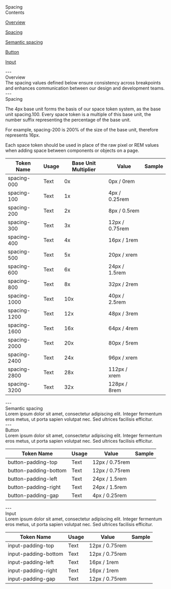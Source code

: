 
<Meta title="Foundation/Spacing" />

<style>
  {`
  table {
    border-collapse: collapse;
    border: none;
  }
  tr:first-child {
    border-top: none;
  }
  td {
    border: none !important;
  }
  th {
    border: none !important;
  }
  .token-column {
    width: 300px;
    height: 70px;
    padding: 12px 16px;
    align-items: center;
    gap: 8px;
    align-self: stretch;
    box-shadow: 0px -1px 0px 0px #E4E8F3 inset;
    background: #FFF;
    text-align: left;
  }
  .usage-column {
    width: 278px;
    height: 70px;
    padding: 12px 16px;
    align-items: center;
    gap: 8px;
    align-self: stretch;
    background: #FFF;
    box-shadow: 0px -1px 0px 0px #E4E8F3 inset;
    text-align: left;
  }
  .base-unit-column {
    width: 120px;
    height: 70px;
    padding: 12px 16px;
    align-items: center;
    gap: 8px;
    background: #FFF;
    box-shadow: 0px -1px 0px 0px #E4E8F3 inset;
    text-align: left;
  }
  .usage-column-large {
    width: 398px;
    height: 70px;
    padding: 12px 16px;
    align-items: center;
    gap: 8px;
    background: #FFF;
    box-shadow: 0px -1px 0px 0px #E4E8F3 inset;
    text-align: left;
  }
  .value-column {
    width: 140px;
    height: 70px;
    padding: 12px 16px;
    align-items: center;
    gap: 8px;
    background: #FFF;
    box-shadow: 0px -1px 0px 0px #E4E8F3 inset;
    text-align: left;
  }
  .sample-column {
    width: 162px;
    height: 70px;
    padding: 12px 16px;
    align-items: center;
    gap: 8px;
    background: #FFF;
    box-shadow: 0px -1px 0px 0px #E4E8F3 inset;
    text-align: centre;
  }
  .heading-1 {
    font-size: 40px;
    font-weight: 600;
  }
  .text {
    font-size: 16px;
    font-weight: 400;
    color: black;
  }
  .heading-2 {
    font-size: 28px;
    font-weight: 600;
  }
  .contents-button {
    border-radius: 25px;
    background: #FFF;
    border: 1px solid black;
    height: 48px;
    width: 323px;
    text-align: center; 
    font-size: 18px;
    font-weight: 400;
    color: black;
    cursor: pointer;
  }
  .title {
    font-size: 64px;
    font-weight: 600;
  }
  .sample-swatch {
    height: 34px;
    margin: auto;
    border-top: none;
    border-bottom: none;
    border-left: 1px solid black;
    border-right: 1px solid black;
  }
  `}
</style>

<div className="title">Spacing</div>

<div style={{ height: '48px'}}/>

<div style={{fontSize: '28px' }}>Contents</div>
<div style={{ height: '16px'}}/>
<p><a href="#overview" target="_self" className='text'><u>Overview</u></a></p>
<p><a href="#spacing" target="_self" className='text'><u>Spacing</u></a></p>
<p><a href="#semantic-spacing" target="_self" className='text'><u>Semantic spacing</u></a></p>
<p><a href="#button" target="_self" className='text'><u>Button</u></a></p>
<p><a href="#input" target="_self" className='text'><u>Input</u></a></p>
<div style={{ height: '48px'}}/>
---

<div style={{ height: '48px'}}/>
<span id="overview" className='heading-1'> Overview</span> 
<div style={{ height: '32px'}}/>
<span className='text'>The spacing values defined below ensure consistency across breakpoints and enhances communication between our design and development teams.</span>
<div style={{ height: '48px'}}/>
---

<div style={{ height: '48px'}}/>
<span id="spacing" className='heading-1'> Spacing</span> 
<div style={{ height: '32px'}}/>
<p className='text'>The 4px base unit forms the basis of our space token system, as the base unit spacing.100. Every space token is a multiple of this base unit, the number suffix representing the percentage of the base unit.</p>
<p className='text'>For example, spacing-200 is 200% of the size of the base unit, therefore represents 16px.</p>
<p className='text'>Each space token should be used in place of the raw pixel or REM values when adding space between components or objects on a page. </p>
<div style={{ height: '32px'}}/>

<div>
  <table>
    <thead>
      <tr>
        <th className='token-column'>
          Token Name
        </th>
        <th className='usage-column'>
          Usage
        </th>
        <th className='base-unit-column'>
          Base Unit Multiplier
        </th>
        <th className='value-column'>
          Value
        </th>
        <th className='sample-column'>
          Sample
        </th>
      </tr>
    </thead>
    <tbody>
      <tr>
        <td className='token-column'>
          <div style={{ backgroundColor: '#eeeeee', borderRadius: '8px', padding: '8px', height: '36px', display: 'inline-block', textAlign: 'center' }}>
            spacing-000
          </div>
        </td>
        <td className='usage-column'>
          Text
        </td>
        <td className="base-unit-column">
          0x
        </td>
        <td className="value-column">
          0px / 0rem
        </td>
        <td className="sample-column">
          <div className='sample-swatch' style={{ width: '0px', background: 'none' }}/>
        </td>
      </tr>
      <tr>
        <td className='token-column'>
          <div style={{ backgroundColor: '#eeeeee', borderRadius: '8px', padding: '8px', height: '36px', display: 'inline-block', textAlign: 'center' }}>
            spacing-100
          </div>
        </td>
        <td className='usage-column'>
          Text
        </td>
        <td className="base-unit-column">
          1x
        </td>
        <td className="value-column">
          4px / 0.25rem
        </td>
        <td className="sample-column">
          <div className='sample-swatch' style={{ width: '4px', background: 'rgba(230, 0, 0, 0.14)' }}/>
        </td>
      </tr>
      <tr>
        <td className='token-column'>
          <div style={{ backgroundColor: '#eeeeee', borderRadius: '8px', padding: '8px', height: '36px', display: 'inline-block', textAlign: 'center' }}>
            spacing-200
          </div>
        </td>
        <td className='usage-column'>
          Text
        </td>
        <td className="base-unit-column">
          2x
        </td>
        <td className="value-column">
          8px / 0.5rem
        </td>
        <td className="sample-column">
          <div className='sample-swatch' style={{ width: '8px', background: 'rgba(230, 0, 0, 0.14)' }}/>
        </td>
      </tr>
      <tr>
        <td className='token-column'>
          <div style={{ backgroundColor: '#eeeeee', borderRadius: '8px', padding: '8px', height: '36px', display: 'inline-block', textAlign: 'center' }}>
            spacing-300
          </div>
        </td>
        <td className='usage-column'>
          Text
        </td>
        <td className="base-unit-column">
          3x
        </td>
        <td className="value-column">
          12px / 0.75rem
        </td>
        <td className="sample-column">
          <div className='sample-swatch' style={{ width: '12px', background: 'rgba(230, 0, 0, 0.14)' }}/>
        </td>
      </tr>
      <tr>
        <td className='token-column'>
          <div style={{ backgroundColor: '#eeeeee', borderRadius: '8px', padding: '8px', height: '36px', display: 'inline-block', textAlign: 'center' }}>
            spacing-400
          </div>
        </td>
        <td className='usage-column'>
          Text
        </td>
        <td className="base-unit-column">
          4x
        </td>
        <td className="value-column">
          16px / 1rem
        </td>
        <td className="sample-column">
          <div className='sample-swatch' style={{ width: '16px', background: 'rgba(230, 0, 0, 0.14)' }}/>
        </td>
      </tr>
      <tr>
        <td className='token-column'>
          <div style={{ backgroundColor: '#eeeeee', borderRadius: '8px', padding: '8px', height: '36px', display: 'inline-block', textAlign: 'center' }}>
            spacing-500
          </div>
        </td>
        <td className='usage-column'>
          Text
        </td>
        <td className="base-unit-column">
          5x
        </td>
        <td className="value-column">
          20px / xrem
        </td>
        <td className="sample-column">
          <div className='sample-swatch' style={{ width: '20px', background: 'rgba(230, 0, 0, 0.14)' }}/>
        </td>
      </tr>
      <tr>
        <td className='token-column'>
          <div style={{ backgroundColor: '#eeeeee', borderRadius: '8px', padding: '8px', height: '36px', display: 'inline-block', textAlign: 'center' }}>
            spacing-600
          </div>
        </td>
        <td className='usage-column'>
          Text
        </td>
        <td className="base-unit-column">
          6x
        </td>
        <td className="value-column">
          24px / 1.5rem
        </td>
        <td className="sample-column">
          <div className='sample-swatch' style={{ width: '24px', background: 'rgba(230, 0, 0, 0.14)' }}/>
        </td>
      </tr>
      <tr>
        <td className='token-column'>
          <div style={{ backgroundColor: '#eeeeee', borderRadius: '8px', padding: '8px', height: '36px', display: 'inline-block', textAlign: 'center' }}>
            spacing-800
          </div>
        </td>
        <td className='usage-column'>
          Text
        </td>
        <td className="base-unit-column">
          8x
        </td>
        <td className="value-column">
          32px / 2rem
        </td>
        <td className="sample-column">
          <div className='sample-swatch' style={{ width: '32px', background: 'rgba(230, 0, 0, 0.14)' }}/>
        </td>
      </tr>
      <tr>
        <td className='token-column'>
          <div style={{ backgroundColor: '#eeeeee', borderRadius: '8px', padding: '8px', height: '36px', display: 'inline-block', textAlign: 'center' }}>
            spacing-1000
          </div>
        </td>
        <td className='usage-column'>
          Text
        </td>
        <td className="base-unit-column">
          10x
        </td>
        <td className="value-column">
          40px / 2.5rem
        </td>
        <td className="sample-column">
          <div className='sample-swatch' style={{ width: '40px', background: 'rgba(230, 0, 0, 0.14)' }}/>
        </td>
      </tr>
      <tr>
        <td className='token-column'>
          <div style={{ backgroundColor: '#eeeeee', borderRadius: '8px', padding: '8px', height: '36px', display: 'inline-block', textAlign: 'center' }}>
            spacing-1200
          </div>
        </td>
        <td className='usage-column'>
          Text
        </td>
        <td className="base-unit-column">
          12x
        </td>
        <td className="value-column">
          48px / 3rem
        </td>
        <td className="sample-column">
          <div className='sample-swatch' style={{ width: '48px', background: 'rgba(230, 0, 0, 0.14)' }}/>
        </td>
      </tr>
      <tr>
        <td className='token-column'>
          <div style={{ backgroundColor: '#eeeeee', borderRadius: '8px', padding: '8px', height: '36px', display: 'inline-block', textAlign: 'center' }}>
            spacing-1600
          </div>
        </td>
        <td className='usage-column'>
          Text
        </td>
        <td className="base-unit-column">
          16x
        </td>
        <td className="value-column">
          64px / 4rem
        </td>
        <td className="sample-column">
          <div className='sample-swatch' style={{ width: '64px', background: 'rgba(230, 0, 0, 0.14)' }}/>
        </td>
      </tr>
      <tr>
        <td className='token-column'>
          <div style={{ backgroundColor: '#eeeeee', borderRadius: '8px', padding: '8px', height: '36px', display: 'inline-block', textAlign: 'center' }}>
            spacing-2000
          </div>
        </td>
        <td className='usage-column'>
          Text
        </td>
        <td className="base-unit-column">
          20x
        </td>
        <td className="value-column">
          80px / 5rem
        </td>
        <td className="sample-column">
          <div className='sample-swatch' style={{ width: '80px', background: 'rgba(230, 0, 0, 0.14)' }}/>
        </td>
      </tr>
      <tr>
        <td className='token-column'>
          <div style={{ backgroundColor: '#eeeeee', borderRadius: '8px', padding: '8px', height: '36px', display: 'inline-block', textAlign: 'center' }}>
            spacing-2400
          </div>
        </td>
        <td className='usage-column'>
          Text
        </td>
        <td className="base-unit-column">
          24x
        </td>
        <td className="value-column">
          96px / xrem
        </td>
        <td className="sample-column">
          <div className='sample-swatch' style={{ width: '96px', background: 'rgba(230, 0, 0, 0.14)' }}/>
        </td>
      </tr>
      <tr>
        <td className='token-column'>
          <div style={{ backgroundColor: '#eeeeee', borderRadius: '8px', padding: '8px', height: '36px', display: 'inline-block', textAlign: 'center' }}>
            spacing-2800
          </div>
        </td>
        <td className='usage-column'>
          Text
        </td>
        <td className="base-unit-column">
          28x
        </td>
        <td className="value-column">
          112px / xrem
        </td>
        <td className="sample-column">
          <div className='sample-swatch' style={{ width: '112px', background: 'rgba(230, 0, 0, 0.14)' }}/>
        </td>
      </tr>
      <tr>
        <td className='token-column'>
          <div style={{ backgroundColor: '#eeeeee', borderRadius: '8px', padding: '8px', height: '36px', display: 'inline-block', textAlign: 'center' }}>
            spacing-3200
          </div>
        </td>
        <td className='usage-column'>
          Text
        </td>
        <td className="base-unit-column">
          32x
        </td>
        <td className="value-column">
          128px / 8rem
        </td>
        <td className="sample-column">
          <div className='sample-swatch' style={{ width: '128px', background: 'rgba(230, 0, 0, 0.14)' }}/>
        </td>
      </tr>
    </tbody>
  </table>
</div>
<div style={{ height: '48px'}}/>
---

<div style={{ height: '48px'}}/>
<span id="semantic-spacing" className='heading-1'> Semantic spacing</span> 
<div style={{ height: '32px'}}/>
<span className='text'>Lorem ipsum dolor sit amet, consectetur adipiscing elit. Integer fermentum eros metus, ut porta sapien volutpat nec. Sed ultrices facilisis efficitur.</span>
<div style={{ height: '48px'}}/>
---

<div style={{ height: '48px'}}/>
<span id="button" className='heading-1'> Button</span> 
<div style={{ height: '32px'}}/>
<span className='text'>Lorem ipsum dolor sit amet, consectetur adipiscing elit. Integer fermentum eros metus, ut porta sapien volutpat nec. Sed ultrices facilisis efficitur.</span>
<div style={{ height: '32px'}}/>

<div>
  <table>
    <thead>
      <tr>
        <th className='token-column'>
          Token Name
        </th>
        <th className='usage-column-large'>
          Usage
        </th>
        <th className='value-column'>
          Value
        </th>
        <th className='sample-column'>
          Sample
        </th>
      </tr>
    </thead>
    <tbody>
      <tr>
        <td className='token-column'>
          <div style={{ backgroundColor: '#eeeeee', borderRadius: '8px', padding: '8px', height: '36px', display: 'inline-block', textAlign: 'center' }}>
            button-padding-top
          </div>
        </td>
        <td className='usage-column-large'>
          Text
        </td>
        <td className="value-column">
          12px / 0.75rem
        </td>
        <td className="sample-column">
          <div className='sample-swatch' style={{ width: '12px', background: 'rgba(230, 0, 0, 0.14)' }}/>
        </td>
      </tr>
      <tr>
        <td className='token-column'>
          <div style={{ backgroundColor: '#eeeeee', borderRadius: '8px', padding: '8px', height: '36px', display: 'inline-block', textAlign: 'center' }}>
            button-padding-bottom
          </div>
        </td>
        <td className='usage-column-large'>
          Text
        </td>
        <td className="value-column">
          12px / 0.75rem
        </td>
        <td className="sample-column">
          <div className='sample-swatch' style={{ width: '12px', background: 'rgba(230, 0, 0, 0.14)' }}/>
        </td>
      </tr>
      <tr>
        <td className='token-column'>
          <div style={{ backgroundColor: '#eeeeee', borderRadius: '8px', padding: '8px', height: '36px', display: 'inline-block', textAlign: 'center' }}>
            button-padding-left
          </div>
        </td>
        <td className='usage-column-large'>
          Text
        </td>
        <td className="value-column">
          24px / 1.5rem
        </td>
        <td className="sample-column">
          <div className='sample-swatch' style={{ width: '24px', background: 'rgba(230, 0, 0, 0.14)' }}/>
        </td>
      </tr>
      <tr>
        <td className='token-column'>
          <div style={{ backgroundColor: '#eeeeee', borderRadius: '8px', padding: '8px', height: '36px', display: 'inline-block', textAlign: 'center' }}>
            button-padding-right
          </div>
        </td>
        <td className='usage-column-large'>
          Text
        </td>
        <td className="value-column">
          24px / 1.5rem
        </td>
        <td className="sample-column">
          <div className='sample-swatch' style={{ width: '24px', background: 'rgba(230, 0, 0, 0.14)' }}/>
        </td>
      </tr>
      <tr>
        <td className='token-column'>
          <div style={{ backgroundColor: '#eeeeee', borderRadius: '8px', padding: '8px', height: '36px', display: 'inline-block', textAlign: 'center' }}>
            button-padding-gap
          </div>
        </td>
        <td className='usage-column-large'>
          Text
        </td>
        <td className="value-column">
          4px / 0.25rem
        </td>
        <td className="sample-column">
          <div className='sample-swatch' style={{ width: '4px', background: 'rgba(230, 0, 0, 0.14)' }}/>
        </td>
      </tr>
    </tbody>
  </table>
</div>
<div style={{ height: '48px'}}/>
---

<div style={{ height: '48px'}}/>
<span id="input" className='heading-1'>Input</span> 
<div style={{ height: '32px'}}/>
<span className='text'>Lorem ipsum dolor sit amet, consectetur adipiscing elit. Integer fermentum eros metus, ut porta sapien volutpat nec. Sed ultrices facilisis efficitur.</span>
<div style={{ height: '32px'}}/>

<div>
  <table>
    <thead>
      <tr>
        <th className='token-column'>
          Token Name
        </th>
        <th className='usage-column-large'>
          Usage
        </th>
        <th className='value-column'>
          Value
        </th>
        <th className='sample-column'>
          Sample
        </th>
      </tr>
    </thead>
    <tbody>
      <tr>
        <td className='token-column'>
          <div style={{ backgroundColor: '#eeeeee', borderRadius: '8px', padding: '8px', height: '36px', display: 'inline-block', textAlign: 'center' }}>
            input-padding-top
          </div>
        </td>
        <td className='usage-column-large'>
          Text
        </td>
        <td className="value-column">
          12px / 0.75rem
        </td>
        <td className="sample-column">
          <div className='sample-swatch' style={{ width: '12px', background: 'rgba(230, 0, 0, 0.14)' }}/>
        </td>
      </tr>
      <tr>
        <td className='token-column'>
          <div style={{ backgroundColor: '#eeeeee', borderRadius: '8px', padding: '8px', height: '36px', display: 'inline-block', textAlign: 'center' }}>
            input-padding-bottom
          </div>
        </td>
        <td className='usage-column-large'>
          Text
        </td>
        <td className="value-column">
          12px / 0.75rem
        </td>
        <td className="sample-column">
          <div className='sample-swatch' style={{ width: '12px', background: 'rgba(230, 0, 0, 0.14)' }}/>
        </td>
      </tr>
      <tr>
        <td className='token-column'>
          <div style={{ backgroundColor: '#eeeeee', borderRadius: '8px', padding: '8px', height: '36px', display: 'inline-block', textAlign: 'center' }}>
            input-padding-left
          </div>
        </td>
        <td className='usage-column-large'>
          Text
        </td>
        <td className="value-column">
          16px / 1rem
        </td>
        <td className="sample-column">
          <div className='sample-swatch' style={{ width: '16px', background: 'rgba(230, 0, 0, 0.14)' }}/>
        </td>
      </tr>
      <tr>
        <td className='token-column'>
          <div style={{ backgroundColor: '#eeeeee', borderRadius: '8px', padding: '8px', height: '36px', display: 'inline-block', textAlign: 'center' }}>
            input-padding-right
          </div>
        </td>
        <td className='usage-column-large'>
          Text
        </td>
        <td className="value-column">
          16px / 1rem
        </td>
        <td className="sample-column">
          <div className='sample-swatch' style={{ width: '16px', background: 'rgba(230, 0, 0, 0.14)' }}/>
        </td>
      </tr>
      <tr>
        <td className='token-column'>
          <div style={{ backgroundColor: '#eeeeee', borderRadius: '8px', padding: '8px', height: '36px', display: 'inline-block', textAlign: 'center' }}>
            input-padding-gap
          </div>
        </td>
        <td className='usage-column-large'>
          Text
        </td>
        <td className="value-column">
          12px / 0.75rem
        </td>
        <td className="sample-column">
          <div className='sample-swatch' style={{ width: '12px', background: 'rgba(230, 0, 0, 0.14)' }}/>
        </td>
      </tr>
    </tbody>
  </table>
</div>
